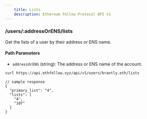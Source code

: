 ```yaml
---
    title: Lists
    description: Ethereum Follow Protocol API v1
---
```


### /users/\:addressOrENS/lists
Get the lists of a user by their address or ENS name. 

#### Path Parameters
- `addressOrENS` (string): The address or ENS name of the account.

```sh
curl https://api.ethfollow.xyz/api/v1/users/brantly.eth/lists
```

```jsonc
// sample response
{
  "primary_list": "4",
  "lists": [
    "4",
    "107"
  ]
}
```